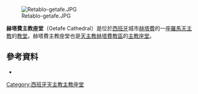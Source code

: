 [[Image:Retablo-getafe.JPG|thumb]]

'''赫塔費主教座堂'''（Getafe Cathedral）是位於[[西班牙|西班牙]]城市[[赫塔費|赫塔費]]的一座[[羅馬天主教|羅馬天主教]]的[[教堂|教堂]]。赫塔費主教座堂也是[[天主教赫塔費教區|天主教赫塔費教區]]的[[主教座堂|主教座堂]]。
==參考資料==
*{{cite book|last=Sánchez González|first=Martín|year=1989|title= De Alarnes a Getafe|location=Getafe|publisher=Ayuntamiento de Getafe|isbn=978-84-505-8587-2}}
[[Category:西班牙天主教主教座堂|Category:西班牙天主教主教座堂]]